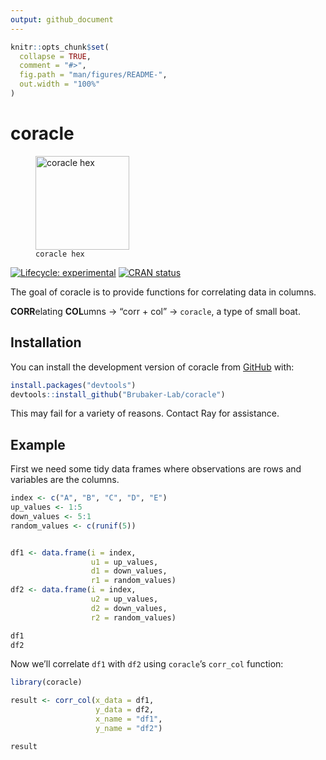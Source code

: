 ```yaml
---
output: github_document
---
```


<!-- README.md is generated from README.Rmd. Please edit that file -->

```r
knitr::opts_chunk$set(
  collapse = TRUE,
  comment = "#>",
  fig.path = "man/figures/README-",
  out.width = "100%"
)
```

# coracle

![`coracle hex`](man/figures/coracle_hex.png){width="150"}

<!-- badges: start -->

[![Lifecycle: experimental](https://img.shields.io/badge/lifecycle-experimental-orange.svg)](https://lifecycle.r-lib.org/articles/stages.html#experimental) [![CRAN status](https://www.r-pkg.org/badges/version/coracle)](https://CRAN.R-project.org/package=coracle)

<!-- badges: end -->

The goal of coracle is to provide functions for correlating data in columns.

**CORR**elating **COL**umns -\> "corr + col" -\> `coracle`, a type of small boat.

## Installation

You can install the development version of coracle from [GitHub](https://github.com/) with:

```r
install.packages("devtools")
devtools::install_github("Brubaker-Lab/coracle")
```

This may fail for a variety of reasons. Contact Ray for assistance.

## Example

First we need some tidy data frames where observations are rows and variables are the columns.

```r

index <- c("A", "B", "C", "D", "E")
up_values <- 1:5
down_values <- 5:1
random_values <- c(runif(5))


df1 <- data.frame(i = index,
                  u1 = up_values,
                  d1 = down_values,
                  r1 = random_values)
df2 <- data.frame(i = index,
                  u2 = up_values,
                  d2 = down_values,
                  r2 = random_values)

df1
df2

```

Now we'll correlate `df1` with `df2` using `coracle`'s `corr_col` function:

```r
library(coracle)

result <- corr_col(x_data = df1,
                   y_data = df2,
                   x_name = "df1",
                   y_name = "df2")

result
```

